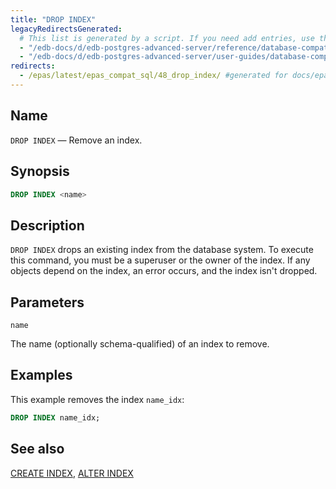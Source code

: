 ```yaml
---
title: "DROP INDEX"
legacyRedirectsGenerated:
  # This list is generated by a script. If you need add entries, use the `legacyRedirects` key.
  - "/edb-docs/d/edb-postgres-advanced-server/reference/database-compatibility-for-oracle-developers-reference-guide/9.6/Database_Compatibility_for_Oracle_Developers_Reference_Guide.1.062.html"
  - "/edb-docs/d/edb-postgres-advanced-server/user-guides/database-compatibility-for-oracle-developers-guide/9.5/Database_Compatibility_for_Oracle_Developers_Guide.1.090.html"
redirects:
  - /epas/latest/epas_compat_sql/48_drop_index/ #generated for docs/epas/reorg-role-use-case-mode
---
```


<div id="drop_index" class="registered_link"></div>

## Name

`DROP INDEX` &mdash; Remove an index.

## Synopsis

```sql
DROP INDEX <name>
```

## Description

`DROP INDEX` drops an existing index from the database system. To execute this command, you must be a superuser or the owner of the index. If any objects depend on the index, an error occurs, and the index isn't dropped.

## Parameters

`name`

 The name (optionally schema-qualified) of an index to remove.

## Examples

This example removes the index `name_idx`:

```sql
DROP INDEX name_idx;
```

## See also

[CREATE INDEX](24_create_index), [ALTER INDEX](03_alter_index)
